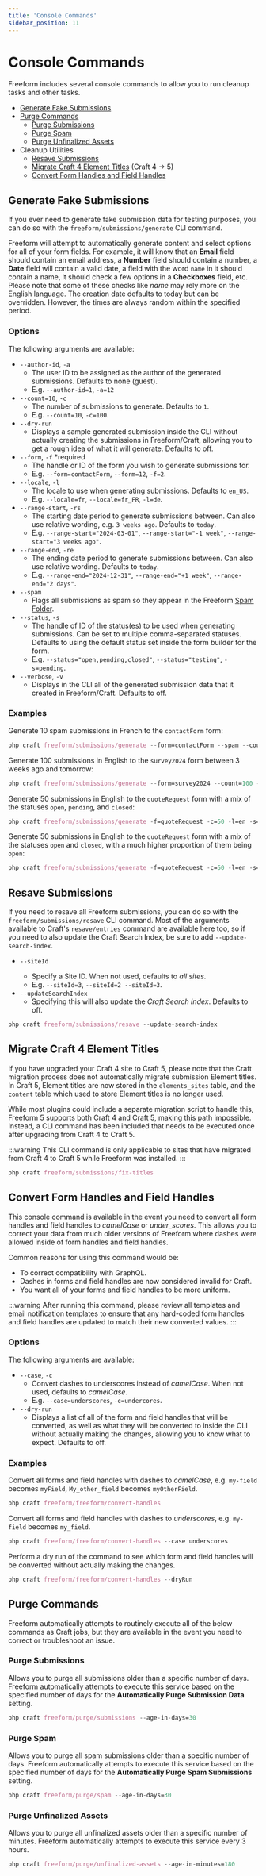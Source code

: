 ```yaml
---
title: 'Console Commands'
sidebar_position: 11
---
```




# Console Commands

Freeform includes several console commands to allow you to run cleanup tasks and other tasks.

- [Generate Fake Submissions](#generate-fake-submissions)
- [Purge Commands](#purge-commands)
  - [Purge Submissions](#purge-submissions)
  - [Purge Spam](#purge-spam)
  - [Purge Unfinalized Assets](#purge-unfinalized-assets)
- Cleanup Utilities
  - [Resave Submissions](#resave-submissions)
  - [Migrate Craft 4 Element Titles](#migrate-craft-4-element-titles) (Craft 4 → 5)
  - [Convert Form Handles and Field Handles](#convert-form-handles-and-field-handles)

## Generate Fake Submissions<Badge type="feature" text="5.1.14+" />

If you ever need to generate fake submission data for testing purposes, you can do so with the `freeform/submissions/generate` CLI command.

Freeform will attempt to automatically generate content and select options for all of your form fields. For example, it will know that an **Email** field should contain an email address, a **Number** field should contain a number, a **Date** field will contain a valid date, a field with the word `name` in it should contain a name, it should check a few options in a **Checkboxes** field, etc. Please note that some of these checks like _name_ may rely more on the English language. The creation date defaults to today but can be overridden. However, the times are always random within the specified period.

### Options

The following arguments are available:

- `--author-id`, `-a`
  - The user ID to be assigned as the author of the generated submissions. Defaults to none (guest).
  - E.g. `--author-id=1`, `-a=12`
- `--count=10`, `-c`
  - The number of submissions to generate. Defaults to `1`.
  - E.g. `--count=10`, `-c=100`.
- `--dry-run`
  - Displays a sample generated submission inside the CLI without actually creating the submissions in Freeform/Craft, allowing you to get a rough idea of what it will generate. Defaults to off.
- `--form`, `-f` <span className="red">\*required</span>
  - The handle or ID of the form you wish to generate submissions for.
  - E.g. `--form=contactForm`, `--form=12`, `-f=2`.
- `--locale`, `-l`
  - The locale to use when generating submissions. Defaults to `en_US`.
  - E.g. `--locale=fr`, `--locale=fr_FR`, `-l=de`.
- `--range-start`, `-rs`
  - The starting date period to generate submissions between. Can also use relative wording, e.g. `3 weeks ago`. Defaults to `today`.
  - E.g. `--range-start="2024-03-01"`, `--range-start="-1 week"`, `--range-start="3 weeks ago"`.
- `--range-end`, `-re`
  - The ending date period to generate submissions between. Can also use relative wording. Defaults to `today`.
  - E.g. `--range-end="2024-12-31"`, `--range-end="+1 week"`, `--range-end="2 days"`.
- `--spam`
  - Flags all submissions as spam so they appear in the Freeform [Spam Folder](../forms/spam-protection.mdx#spam-folder).
- `--status`, `-s`
  - The handle of ID of the status(es) to be used when generating submissions. Can be set to multiple comma-separated statuses. Defaults to using the default status set inside the form builder for the form.
  - E.g. `--status="open,pending,closed"`, `--status="testing"`, `-s=pending`.
- `--verbose`, `-v`
  - Displays in the CLI all of the generated submission data that it created in Freeform/Craft. Defaults to off.

### Examples

<Tabs>
<TabItem value="fake-submissions-basic" label="Basic" default>

Generate 10 spam submissions in French to the `contactForm` form:

```nix
php craft freeform/submissions/generate --form=contactForm --spam --count=10 --locale=fr
```

</TabItem>
<TabItem value="fake-submissions-date-ranges" label="Date Ranges">

Generate 100 submissions in English to the `survey2024` form between 3 weeks ago and tomorrow:

```nix
php craft freeform/submissions/generate --form=survey2024 --count=100 --locale=en --range-start="3 weeks ago" --range-end="tomorrow"
```

</TabItem>
<TabItem value="fake-submissions-statuses" label="Statuses">

Generate 50 submissions in English to the `quoteRequest` form with a mix of the statuses `open`, `pending`, and `closed`:

```nix
php craft freeform/submissions/generate -f=quoteRequest -c=50 -l=en -s="open,pending,closed"
```

</TabItem>
<TabItem value="fake-submissions-statuses-skewed-ratio" label="Statuses with Skewed Ratio">

Generate 50 submissions in English to the `quoteRequest` form with a mix of the statuses `open` and `closed`, with a much higher proportion of them being `open`:

```nix
php craft freeform/submissions/generate -f=quoteRequest -c=50 -l=en -s="open,open,open,open,closed"
```

</TabItem>
</Tabs>

## Resave Submissions<Badge type="feature" text="5.1.13+" />

If you need to resave all Freeform submissions, you can do so with the `freeform/submissions/resave` CLI command. Most of the arguments available to Craft's `resave/entries` command are available here too, so if you need to also update the Craft Search Index, be sure to add `--update-search-index`.

- `--siteId` <Badge type="feature" text="5.10.13+" />
  - Specify a Site ID. When not used, defaults to _all sites_.
  - E.g. `--siteId=3`, `--siteId=2 --siteId=3`.
- `--updateSearchIndex`
  - Specifying this will also update the _Craft Search Index_. Defaults to off.


```nix
php craft freeform/submissions/resave --update-search-index
```

## Migrate Craft 4 Element Titles<Badge type="feature" text="5.1.13+" />

If you have upgraded your Craft 4 site to Craft 5, please note that the Craft migration process does not automatically migrate submission Element titles. In Craft 5, Element titles are now stored in the `elements_sites` table, and the `content` table which used to store Element titles is no longer used.

While most plugins could include a separate migration script to handle this, Freeform 5 supports both Craft 4 and Craft 5, making this path impossible. Instead, a CLI command has been included that needs to be executed once after upgrading from Craft 4 to Craft 5.

:::warning
This CLI command is only applicable to sites that have migrated from Craft 4 to Craft 5 while Freeform was installed.
:::

```nix
php craft freeform/submissions/fix-titles
```

## Convert Form Handles and Field Handles<Badge type="feature" text="5.9.11+" />

This console command is available in the event you need to convert all form handles and field handles to _camelCase_ or _under_scores_. This allows you to correct your data from much older versions of Freeform where dashes were allowed inside of form handles and field handles.

Common reasons for using this command would be:

- To correct compatibility with GraphQL.
- Dashes in forms and field handles are now considered invalid for Craft.
- You want all of your forms and field handles to be more uniform.

:::warning
After running this command, please review all templates and email notification templates to ensure that any hard-coded form handles and field handles are updated to match their new converted values.
:::

### Options

The following arguments are available:

- `--case`, `-c`
  - Convert dashes to underscores instead of _camelCase_. When not used, defaults to _camelCase_.
  - E.g. `--case=underscores`, `-c=undercores`.
- `--dry-run`
  - Displays a list of all of the form and field handles that will be converted, as well as what they will be converted to inside the CLI without actually making the changes, allowing you to know what to expect. Defaults to off.

### Examples

<Tabs>
<TabItem value="convert-handles-camel-case" label="Camel Case" default>

Convert all forms and field handles with dashes to _camelCase_, e.g. `my-field` becomes `myField`, `My_other_field` becomes `myOtherField`.

```nix
php craft freeform/freeform/convert-handles
```

</TabItem>
<TabItem value="convert-handles-underscores" label="Underscores">

Convert all forms and field handles with dashes to _underscores_, e.g. `my-field` becomes `my_field`.

```nix
php craft freeform/freeform/convert-handles --case underscores
```

</TabItem>
<TabItem value="convert-handles-dry-run" label="Dry Run">

Perform a dry run of the command to see which form and field handles will be converted without actually making the changes.

```nix
php craft freeform/freeform/convert-handles --dryRun
```

</TabItem>
</Tabs>

## Purge Commands

Freeform automatically attempts to routinely execute all of the below commands as Craft jobs, but they are available in the event you need to correct or troubleshoot an issue.

### Purge Submissions<Badge type="pro" text="Pro" />

Allows you to purge all submissions older than a specific number of days. Freeform automatically attempts to execute this service based on the specified number of days for the **Automatically Purge Submission Data** setting.

```nix
php craft freeform/purge/submissions --age-in-days=30
```

### Purge Spam<BadgeGroup><Badge type="lite" text="Lite" /><Badge type="pro" text="Pro" /></BadgeGroup>

Allows you to purge all spam submissions older than a specific number of days. Freeform automatically attempts to execute this service based on the specified number of days for the **Automatically Purge Spam Submissions** setting.

```nix
php craft freeform/purge/spam --age-in-days=30
```

### Purge Unfinalized Assets

Allows you to purge all unfinalized assets older than a specific number of minutes. Freeform automatically attempts to execute this service every 3 hours.

```nix
php craft freeform/purge/unfinalized-assets --age-in-minutes=180
```
